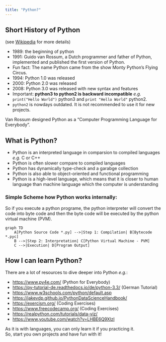 ```yaml
---
title: "Python?"
---
```



## Short History of Python {.unnumbered}


(see [Wikipedia](https://en.wikipedia.org/wiki/History_of_Python) for more details)


- 1989: the beginning of python
- 1991: Guido van Rossum, a Dutch programmer and father of Python, implemented and published the first version of Python.
- Fun fact: The name Python came from the show Monty Python's Flying Circus.
- 1994: Python 1.0 was released
- 2000: Python 2.0 was released
- 2008: Python 3.0 was released with new syntax and features
- Important: **python3 to python2 is backward incompatible**  *e.g.* `print("Hello World")` python3 and `print "Hello World"` python2. 
- `python2` is nowdays outdated. It is not recommended to use it for new projects.


Van Rossum designed Python as a "Computer Programming Language for Everybody".


## What is Python? {.unnumbered}
- Python is an interpreted language in comparsion to compiled languages *e.g.* C or C++
- Python is often slower compare to compiled languages
- Python has dynamically type-check and a garabge collection
- Python is also able to object-oriented and functional programming
- Python is a high-level language, which means that it is closer to human language than machine language which the computer is understanding

### Simple Scheme how Python works internally: {.unnumbered}

So if you execute a python programe, the python interpreter will convert the code into byte code and then the byte code will be executed by the python virtual machine (PVM).


 ```mermaid
 graph TD
     A[Python Source Code *.py] -->|Step 1: Compilation| B[Bytecode *.pyc]
     B -->|Step 2: Interpretation| C[Python Virtual Machine - PVM]
     C -->|Execution| D[Program Output]
 ```


## How I can learn Python? {.unnumbered}


There are a lot of resources to dive deeper into Python *e.g.*:


- [https://www.py4e.com/](https://www.py4e.com/) (Python for Everybody)
- [https://py-tutorial-de.readthedocs.io/de/python-3.3/](https://py-tutorial-de.readthedocs.io/de/python-3.3/) (German Tutorial)
- [https://www.w3schools.com/python/default.asp](https://www.w3schools.com/python/default.asp)
- [https://jakevdp.github.io/PythonDataScienceHandbook/](https://jakevdp.github.io/PythonDataScienceHandbook/)
- [https://exercism.org/](https://exercism.org/) (Coding Exercises)
- [https://www.freecodecamp.org/](https://www.freecodecamp.org/) (Coding Exercises)
- [https://realpython.com/tutorials/data-viz/](https://realpython.com/tutorials/data-viz/)
- [https://www.youtube.com/watch?v=LHBE6Q9XlzI](https://www.youtube.com/watch?v=LHBE6Q9XlzI)


:::{.callout-important}
As it is with languages, you can only learn it if you practicing it. <br>
So, start you own projects and have fun with it!
:::




